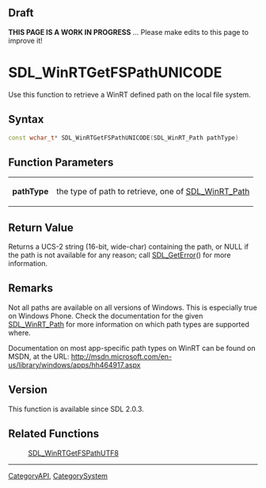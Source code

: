 == Draft ==

'''THIS PAGE IS A WORK IN PROGRESS''' ... Please make edits to this page to improve it!


<!-- #*^*^*^*^*See http://wiki.libsdl.org/moin.cgi/SGFunctions for details on editing this page*^*^*^*^* -->


= SDL_WinRTGetFSPathUNICODE =
Use this function to retrieve a WinRT defined path on the local file system.




== Syntax ==
<syntaxhighlight lang='c++'>
const wchar_t* SDL_WinRTGetFSPathUNICODE(SDL_WinRT_Path pathType)
</syntaxhighlight>


== Function Parameters ==
{|
|'''pathType'''
|the type of path to retrieve, one of [[SDL_WinRT_Path]]
|}


== Return Value ==
Returns a UCS-2 string (16-bit, wide-char) containing the path, or NULL if the path is not available for any reason; call [[SDL_GetError]]() for more information.



== Remarks ==
Not all paths are available on all versions of Windows.  This is especially true on Windows Phone.  Check the documentation for the given [[SDL_WinRT_Path]] for more information on which path types are supported where.

Documentation on most app-specific path types on WinRT can be found on MSDN, at the URL: http://msdn.microsoft.com/en-us/library/windows/apps/hh464917.aspx


== Version ==
This function is available since SDL 2.0.3.


== Related Functions ==
:[[SDL_WinRTGetFSPathUTF8]]
<!-- #Remove this section if empty -->

----
[[CategoryAPI]], [[CategorySystem]]
<!-- #See the Style Guide for instructions on editing the footer. -->
